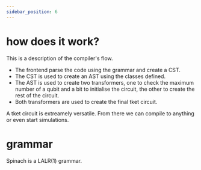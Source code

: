 ```yaml
---
sidebar_position: 6
---
```


# how does it work?
This is a description of the compiler's flow.
<DotRenderer dot={graph} />
- The frontend parse the code using the grammar and create a CST.
- The CST is used to create an AST using the classes defined.
- The AST is used to create two transformers, one to check the maximum number of a qubit and a bit to initialise the circuit, the other to create the rest of the circuit.
- Both transformers are used to create the final tket circuit.

A tket circuit is extreamely versatile. From there we can compile to anything or even start simulations.

# grammar
Spinach is a LALR(1) grammar.

